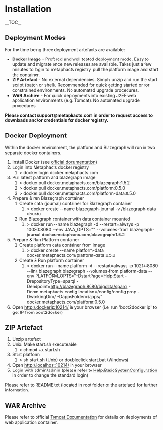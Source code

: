 = Installation =
__TOC__
== Deployment Modes ==
For the time being three deployment artefacts are available:
* <b>Docker Image</b>  - Prefered and well tested deployment mode. Easy to update and migrate once new releases are available. Takes just a few minutes to login to metaphacts registry, pull the platform image and start the container.
* <b>ZIP Artefact</b> - No external dependencies. Simply unzip and run the start script (batch or shell). Recommended for quick getting started or for constrained environments. No automated upgrade procedures.
* <b>WAR Archive</b> - For quick deployments into existing J2EE web application environments (e.g. Tomcat). No automated upgrade procedures.

<b>Please contact <a href="mailto:support@metaphacts.com">support@metaphacts.com</a> in order to request access to downloads and/or credentials for docker registry.</b>
==Docker Deployment==
Within the docker environment, the platform and Blazegraph will run in two separate docker containers.

# Install Docker (see [https://docs.docker.com/installation/ official documentation])
# Login into Metaphacts docker registry
##> docker login docker.metaphacts.com
# Pull latest platform and blazegraph image
##> docker pull docker.metaphacts.com/blazegraph:1.5.2
##> docker pull docker.metaphacts.com/platform:0.5.0
##> docker pull docker.metaphacts.com/platform-data:0.5.0
# Prepare & run Blazegraph container
## Create data (journal) container for Blazegraph container
###> docker create --name blazegraph-journal -v /blazegraph-data ubuntu
## Run Blazegraph container with data container mounted
###> docker run --name blazegraph -d --restart=always -p 10080:8080 --env JAVA_OPTS="" --volumes-from blazegraph-journal docker.metaphacts.com/blazegraph:1.5.2
# Prepare & Run Platform container
## Create platform data container from image
###> docker create --name platform-data docker.metaphacts.com/platform-data:0.5.0
## Create & Run platform container
###> docker run --name platform -d --restart=always -p 10214:8080 --link blazegraph:blazegraph --volumes-from platform-data --env PLATFORM_OPTS="-DstartPage=Help:Start -DrepositoryType=sparql -Dendpoint=http://blazegraph:8080/bigdata/sparql -Dcom.metaphacts.config.location=/config/config.prop -DworkingDir=/ -DappsFolder=/apps/" docker.metaphacts.com/platform:0.5.0
# Open http://dockerip:10214/ in your browser (i.e. run 'boot2docker ip' to get IP from boot2docker)
==ZIP Artefact==
# Unzip artefact
# Unix: Make start.sh executeable
##> chmod +x start.sh
# Start platform
##> sh start.sh (Unix) or doubleclick start.bat (Windows)
# Open http://localhost:10214/ in your browser
# Login with admin/admin (please refer to [[Help:BasicSystemConfiguration]] in order to change the standard login)
Please refer to README.txt (located in root folder of the artefact) for further information. 
==WAR Archive==
Please refer to official <a href="https://tomcat.apache.org/tomcat-6.0-doc/deployer-howto.html#Deploying_using_the_Tomcat_Manager" target="_blank">Tomcat Documentation</a> for details on deployments of web application container. 